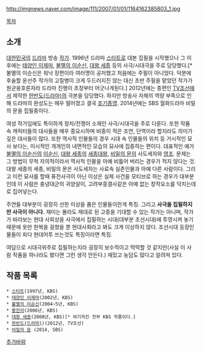 http://imgnews.naver.com/image/111/2007/01/01/1164162385803_1.jpg

[[목차]]
== 소개 ==
[[대한민국]]의 [[드라마]] 방송 [[각본가|작가]]. 1996년 드라마 [[스타트]]로 대본 집필을 시작했으나 그 이후에는 [[태양인 이제마]], [[불멸의 이순신]], [[대왕 세종]] 등의 사극/시대극을 주로 담당했다.[* 불멸의 이순신은 워낙 장편이라 여러명이 공저했고 처음에는 주필이 아니었다. 덕분에 후술할 윤선주 작가의 고질병이 크게 두드러지진 않는 대신 초반 주필을 맡았던 작가가 원균옹호론자라 드라마 진행이 초장부터 어긋나게된다.] 2012년에는 종편인 [[TV조선]]에서 제작한 [[한반도(드라마)]]의 극본을 담당했다. 하지만 방송사 자체의 역량 부족으로 인해 드라마의 완성도는 매우 떨어졌고 결국 [[조기종영]]. 2014년에는 SBS 월화드라마 비밀의 문을 집필중이다.

여성 작가임에도 특이하게 정치/전쟁이 소재인 사극/시대극을 주로 다룬다. 또한 작품 속 캐릭터들의 대사들을 매우 중요시하며 비중이 적은 조연, 단역이라 할지라도 의미가 깊은 대사들이 많다. 또한 역사적 인물들의 경우 시대 속 인물들의 위치 등 거시적인 묘사 보다는, 미시적인 개개인의 내면적인 모습의 묘사에 집중하는 편이다. 대표적인 예가 [[불멸의 이순신]]의 [[이순신]], [[대왕 세종]]의 [[세종대왕]], [[비밀의 문]]의 사도세자와 [[영조]]. 문제는 그 방법이 무척 자의적이라서 역사적 인물을 아예 비틀어 버리는 경우가 적지 않다는 것. 대왕 세종의 세종, 비밀의 문은 사도세자는 사료속 실존인물과 아예 다른 사람이다. 그리고 이런 묘사를 할때 퓨전사극이 아닌 이상은 실제 사건을 모티브로 하는 경우가 대부분인데 이 사람은 충녕대군의 귀양살이, 고려부흥결사같은 아예 없는 창작요소를 닥치는데로 집어넣는다.

주연들 대부분이 굉장히 선한 이상을 품은 인물들이란게 특징. 그리고 '''사극을 집필하지만 사극이 아니다.''' 재미는 몰라도 제대로 된 고증을 기대할 수 있는 작가는 아니며, 작가가 바라보는 현대 사회상을 사극에서 집필하는 시대(대부분 조선시대)에 투영시켜 놓기 때문에 옷만 한복을 걸쳤을 뿐 현대사회라고 봐도 크게 이상하지 않다. 조선시대 등장인물들이 죄다 현대어투 쓰는것도 특징이라면 특징.  

여담으로 시대극위주로 집필하는지라 굉장히 보수적이고 딱딱할 것 같지만(사실 이 사람 작품을 하나라도 봤다면 그런 생각 안든다.) 재밌고 농담도 많다고 알려져 있다.

== 작품 목록 ==
 * [[스타트]](1997년, KBS)
 * [[태양인 이제마]](2002년, KBS)
 * [[불멸의 이순신]](2004~5년, KBS)
 * [[황진이]](2006년, KBS)
 * [[대왕 세종]](2008년, KBS)[* 여기까진 전부 KBS 작품이다.]
 * [[한반도(드라마)]])(2012년, TV조선)
 * [[비밀의 문]] (2014, SBS)

[[추가바람]]
